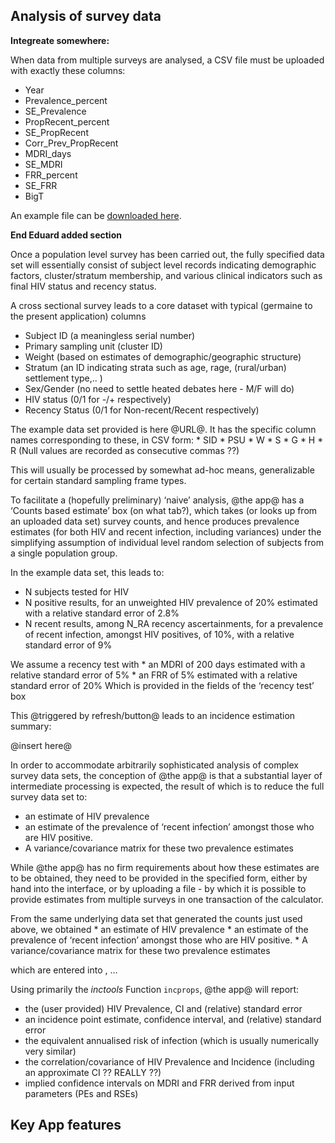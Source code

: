 ## Analysis of survey data

**Integreate somewhere:**

When data from multiple surveys are analysed, a CSV file must be uploaded with exactly these columns:

* Year
* Prevalence_percent
* SE_Prevalence
* PropRecent_percent
* SE_PropRecent
* Corr_Prev_PropRecent
* MDRI_days
* SE_MDRI
* FRR_percent
* SE_FRR
* BigT

An example file can be [downloaded here](example_survey_input.csv).

**End Eduard added section**


Once a population level survey has been carried out, the fully specified data set will essentially consist of subject level records indicating demographic factors, cluster/stratum membership, and various clinical indicators such as final HIV status and recency status.

A cross sectional survey leads to a core dataset with typical (germaine to the present application) columns

* Subject ID (a meaningless serial number)
* Primary sampling unit (cluster ID)
* Weight (based on estimates of demographic/geographic structure)
* Stratum (an ID indicating strata such as age, rage, (rural/urban) settlement type,.. )
* Sex/Gender (no need to settle heated debates here - M/F will do)
* HIV status (0/1 for -/+ respectively)
* Recency Status (0/1 for Non-recent/Recent respectively)

The example data set provided is here @URL@. It has the specific column names corresponding to these, in CSV form:
* SID
* PSU
* W
* S
* G
* H
* R
(Null values are recorded as consecutive commas ??)

This will usually be processed by somewhat ad-hoc means, generalizable for certain standard sampling frame types.


To facilitate a (hopefully preliminary) 'naive' analysis, @the app@ has a ‘Counts based estimate’ box (on what tab?), which takes (or looks up from an uploaded data set) survey counts, and hence produces prevalence estimates (for both HIV and recent infection, including variances) under the simplifying assumption of individual level random selection of subjects from a single population group.

In the example data set, this leads to:

* N subjects tested for HIV
* N positive results, for an unweighted HIV prevalence of 20% estimated with a relative standard error of 2.8%
* N recent results, among N_RA recency ascertainments, for a prevalence of recent infection, amongst HIV positives, of 10%, with a relative standard error of 9%

We assume a recency test with
* an MDRI of 200 days estimated with a relative standard error of 5%
* an FRR of 5% estimated with a relative standard error of 20%
Which is provided in the fields of the ‘recency test’ box

This @triggered by refresh/button@ leads to an incidence estimation summary:

@insert here@

In order to accommodate arbitrarily sophisticated analysis of complex survey data sets, the conception of @the app@ is that a substantial layer of intermediate processing is expected, the result of which is to reduce the full survey data set to:

*	an estimate of HIV prevalence
*	an estimate of the prevalence of ‘recent infection’ amongst those who are HIV positive.
*	A variance/covariance matrix for these two prevalence estimates

While @the app@ has no firm requirements about how these estimates are to be obtained, they need to be provided in the specified form, either by hand into the interface, or by uploading a file - by which it is possible to provide estimates from multiple surveys in one transaction of the calculator.

From the same underlying data set that generated the counts just used above, we obtained
*	an estimate of HIV prevalence
*	an estimate of the prevalence of ‘recent infection’ amongst those who are HIV positive.
*	A variance/covariance matrix for these two prevalence estimates

which are entered into , ...

Using primarily the *inctools* Function `incprops`, @the app@ will report:

* the (user provided) HIV Prevalence, CI and (relative) standard error
* an incidence point estimate, confidence interval, and (relative) standard error
* the equivalent annualised risk of infection (which is usually numerically very similar)
* the correlation/covariance of HIV Prevalence and Incidence (including an approximate CI ?? REALLY ??)
* implied confidence intervals on MDRI and FRR derived from input parameters (PEs and RSEs)



## Key App features

### 
